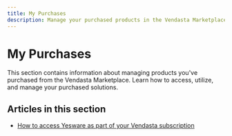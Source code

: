 ```yaml
---
title: My Purchases
description: Manage your purchased products in the Vendasta Marketplace.
---
```


# My Purchases

This section contains information about managing products you've purchased from the Vendasta Marketplace. Learn how to access, utilize, and manage your purchased solutions.

## Articles in this section

- [How to access Yesware as part of your Vendasta subscription](/marketplace/my-purchases/how-to-access-yesware)